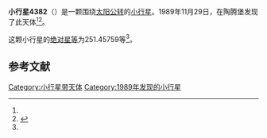 {{Infobox planet
| bgcolour = #FFFFC0
| name = 4382 Stravinsky
| symbol = 
| image = 
| caption = 
| discovery = yes
| discovery_ref = 
| discoverer = {{link-en|佛蒙特·伯根|Freimut Börngen}}
| discovery_site = [[陶腾堡|陶腾堡]] 
| discovered = 1989年11月29日
| designations = yes
| mp_name = 
| named_after = 
| alt_names = 1989 WQ3/ 1968 QK1 / 1979 HG4 / 1980 PR2 / 1980 RC4 / 1986 AC1
| mp_category = [[主带小行星|主带小行星]]
| orbit_ref = <ref name="a">[http://ssd.jpl.nasa.gov/sbdb.cgi?sstr=4382 4382 Stravinsky] {{Wayback|url=http://ssd.jpl.nasa.gov/sbdb.cgi?sstr=4382 |date=20210814053809 }}，小行星數據庫瀏覽器（JPL Small-Body Database Browser）－[[美国国家航空航天局|美国国家航空航天局]]喷气推进实验室</ref>
| epoch = 2456400.5 (2013年4月18日更新)
| aphelion = {{convert|3.0331059|AU|km|3|abbr=on|lk=out}}
| perihelion = {{convert|2.0514437|AU|km|3|abbr=on}}
| semimajor = {{convert|2.5422748|AU|km|3|abbr=on}}
| eccentricity = 0.1930677
| period = 1480.580947 [[日|日]]<br />4.05[[儒略年|儒略年]]
| avg_speed = 
| inclination = 6.24044
| asc_node = 121.02588
| mean_anomaly = 
| arg_peri = 251.45759
| satellites = 
| physical_characteristics = yes
| dimensions = 
| mass = 
| density = 
| surface_grav = 
| escape_velocity = 
| sidereal_day = 
| axial_tilt = 
| pole_ecliptic_lat = 
| pole_ecliptic_lon = 
| albedo = 
| temperatures= 
| temp_name1 = 
| mean_temp_1 = 
| max_temp_1 = 
| temp_name2 = 
| max_temp_2 = 
| spectral_type = 
| abs_magnitude = 251.45759
}}

'''小行星4382'''（{{lang-en|4382 Stravinsky}}）是一颗围绕[[太阳|太阳]][[公转|公转]]的[[小行星|小行星]]。1989年11月29日，{{link-en|佛蒙特·伯根|Freimut Börngen}}在陶腾堡发现了此天体<ref name="a" /><ref>{{cite news|title=小行星列表|url=http://cfa-www.harvard.edu/iau/lists/NumberedMPs.txt|accessdate=2013-07-08|newspaper=哈佛大学|archive-date=2008-05-17|archive-url=https://web.archive.org/web/20080517010638/http://cfa-www.harvard.edu/iau/lists/NumberedMPs.txt|dead-url=no}}</ref>。

这颗小行星的[[绝对星等|绝对星等]]为251.45759等<ref name="a" />。

==参考文献==
{{reflist}}
{{Minor Planet Number|[[小行星4381|小行星4381]]|[[小行星4383|小行星4383]]}}

{{小天体}}

[[Category:小行星带天体|Category:小行星带天体]]
[[Category:1989年发现的小行星|Category:1989年发现的小行星]]

{{asteroid-stub}}